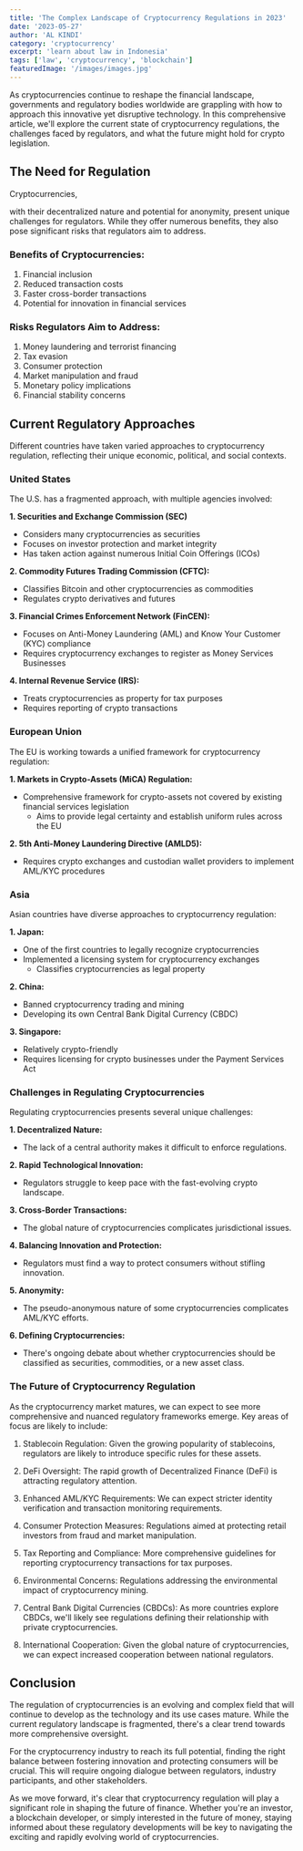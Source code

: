 ```yaml
---
title: 'The Complex Landscape of Cryptocurrency Regulations in 2023'
date: '2023-05-27'
author: 'AL KINDI'
category: 'cryptocurrency'
excerpt: 'learn about law in Indonesia'
tags: ['law', 'cryptocurrency', 'blockchain']
featuredImage: '/images/images.jpg'
---
```


As cryptocurrencies continue to reshape the financial landscape, governments and regulatory bodies worldwide are grappling with how to approach this innovative yet disruptive technology. In this comprehensive article, we'll explore the current state of cryptocurrency regulations, the challenges faced by regulators, and what the future might hold for crypto legislation.

## The Need for Regulation

Cryptocurrencies,

with their
decentralized nature and potential for anonymity, present unique challenges for regulators. While they offer numerous benefits, they also pose significant risks that regulators aim to address.

### Benefits of Cryptocurrencies:

1. Financial inclusion
2. Reduced transaction costs
3. Faster cross-border transactions
4. Potential for innovation in financial services

### Risks Regulators Aim to Address:

1. Money laundering and terrorist financing
2. Tax evasion
3. Consumer protection
4. Market manipulation and fraud
5. Monetary policy implications
6. Financial stability concerns

## Current Regulatory Approaches

Different countries have taken varied approaches to cryptocurrency regulation, reflecting their unique economic, political, and social contexts.

### United States

The U.S. has a fragmented approach, with multiple agencies involved:

**1. Securities and Exchange Commission (SEC)**

- Considers many cryptocurrencies as securities
- Focuses on investor protection and market integrity
- Has taken action against numerous Initial Coin Offerings (ICOs)

**2. Commodity Futures Trading Commission (CFTC):**

- Classifies Bitcoin and other cryptocurrencies as commodities
- Regulates crypto derivatives and futures

**3. Financial Crimes Enforcement Network (FinCEN):**

- Focuses on Anti-Money Laundering (AML) and Know Your Customer (KYC) compliance
- Requires cryptocurrency exchanges to register as Money Services Businesses

**4. Internal Revenue Service (IRS):**

- Treats cryptocurrencies as property for tax purposes
- Requires reporting of crypto transactions

### European Union

The EU is working towards a unified framework for cryptocurrency regulation:

**1. Markets in Crypto-Assets (MiCA) Regulation:**

- Comprehensive framework for crypto-assets not covered by existing financial services legislation
  - Aims to provide legal certainty and establish uniform rules across the EU

**2. 5th Anti-Money Laundering Directive (AMLD5):**

- Requires crypto exchanges and custodian wallet providers to implement AML/KYC procedures

### Asia

Asian countries have diverse approaches to cryptocurrency regulation:

**1. Japan:**

- One of the first countries to legally recognize cryptocurrencies
- Implemented a licensing system for cryptocurrency exchanges
  - Classifies cryptocurrencies as legal property

**2. China:**

- Banned cryptocurrency trading and mining
- Developing its own Central Bank Digital Currency (CBDC)

**3. Singapore:**

- Relatively crypto-friendly
- Requires licensing for crypto businesses under the Payment Services Act

### Challenges in Regulating Cryptocurrencies

Regulating cryptocurrencies presents several unique challenges:

**1. Decentralized Nature:**

- The lack of a central authority makes it difficult to enforce regulations.

**2. Rapid Technological Innovation:**

- Regulators struggle to keep pace with the fast-evolving crypto landscape.

**3. Cross-Border Transactions:**

- The global nature of cryptocurrencies complicates jurisdictional issues.

**4. Balancing Innovation and Protection:**

- Regulators must find a way to protect consumers without stifling innovation.

**5. Anonymity:**

- The pseudo-anonymous nature of some cryptocurrencies complicates AML/KYC efforts.

**6. Defining Cryptocurrencies:**

- There's ongoing debate about whether cryptocurrencies should be classified as securities, commodities, or a new asset class.

### The Future of Cryptocurrency Regulation

As the cryptocurrency market matures, we can expect to see more comprehensive and nuanced regulatory frameworks emerge. Key areas of focus are likely to include:

1. Stablecoin Regulation: Given the growing popularity of stablecoins, regulators are likely to introduce specific rules for these assets.

2. DeFi Oversight: The rapid growth of Decentralized Finance (DeFi) is attracting regulatory attention.

3. Enhanced AML/KYC Requirements: We can expect stricter identity verification and transaction monitoring requirements.

4. Consumer Protection Measures: Regulations aimed at protecting retail investors from fraud and market manipulation.

5. Tax Reporting and Compliance: More comprehensive guidelines for reporting cryptocurrency transactions for tax purposes.

6. Environmental Concerns: Regulations addressing the environmental impact of cryptocurrency mining.

7. Central Bank Digital Currencies (CBDCs): As more countries explore CBDCs, we'll likely see regulations defining their relationship with private cryptocurrencies.

8. International Cooperation: Given the global nature of cryptocurrencies, we can expect increased cooperation between national regulators.

## Conclusion

The regulation of cryptocurrencies is an evolving and complex field that will continue to develop as the technology and its use cases mature. While the current regulatory landscape is fragmented, there's a clear trend towards more comprehensive oversight.

For the cryptocurrency industry to reach its full potential, finding the right balance between fostering innovation and protecting consumers will be crucial. This will require ongoing dialogue between regulators, industry participants, and other stakeholders.

As we move forward, it's clear that cryptocurrency regulation will play a significant role in shaping the future of finance. Whether you're an investor, a blockchain developer, or simply interested in the future of money, staying informed about these regulatory developments will be key to navigating the exciting and rapidly evolving world of cryptocurrencies.
